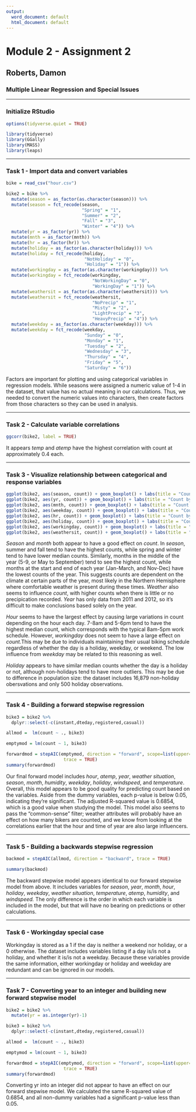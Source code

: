 ---
output:
  word_document: default
  html_document: default
---
# Module 2 - Assignment 2
## Roberts, Damon
### Multiple Linear Regression and Special Issues

*****
### Initialize RStudio
```{r}
options(tidyverse.quiet = TRUE)

library(tidyverse)
library(GGally)
library(MASS)
library(leaps)
```

*****
### Task 1 - Import data and convert variables
```{r}
bike = read_csv("hour.csv")

bike2 = bike %>%
  mutate(season = as_factor(as.character(season))) %>%
  mutate(season = fct_recode(season,
                             "Spring" = "1",
                             "Summer" = "2",
                             "Fall" = "3",
                             "Winter" = "4")) %>%
  mutate(yr = as_factor(yr)) %>%
  mutate(mnth = as_factor(mnth)) %>%
  mutate(hr = as_factor(hr)) %>%
  mutate(holiday = as_factor(as.character(holiday))) %>%
  mutate(holiday = fct_recode(holiday,
                              "NotHoliday" = "0",
                              "Holiday" = "1")) %>%
  mutate(workingday = as_factor(as.character(workingday))) %>%
  mutate(workingday = fct_recode(workingday,
                                 "NotWorkingDay" = "0",
                                 "WorkingDay" = "1")) %>%
  mutate(weathersit = as_factor(as.character(weathersit))) %>%
  mutate(weathersit = fct_recode(weathersit,
                                 "NoPrecip" = "1",
                                 "Misty" = "2",
                                 "LightPrecip" = "3",
                                 "HeavyPrecip" = "4")) %>%
  mutate(weekday = as_factor(as.character(weekday))) %>%
  mutate(weekday = fct_recode(weekday,
                              "Sunday" = "0",
                              "Monday" = "1",
                              "Tuesday" = "2",
                              "Wednesday" = "3",
                              "Thursday" = "4",
                              "Friday" = "5",
                              "Saturday" = "6"))
```

Factors are important for plotting and using categorical variables in regression models. While seasons were assigned a numeric value of 1-4 in the dataset, that value has no actual meaning in our calculations. Thus, we needed to convert the numeric values into characters, then create factors from those characters so they can be used in analysis.

*****
### Task 2 - Calculate variable correlations
```{r}
ggcorr(bike2, label = TRUE)
```

It appears *temp* and *atemp* have the highest correlation with count at approximately 0.4 each.

*****
### Task 3 - Visualize relationship between categorical and response variables
```{r}
ggplot(bike2, aes(season, count)) + geom_boxplot() + labs(title = "Count by Season")
ggplot(bike2, aes(yr, count)) + geom_boxplot() + labs(title = "Count by Year")
ggplot(bike2, aes(mnth, count)) + geom_boxplot() + labs(title = "Count by Month")
ggplot(bike2, aes(weekday, count)) + geom_boxplot() + labs(title = "Count by Weekday")
ggplot(bike2, aes(hr, count)) + geom_boxplot() + labs(title = "Count by Hour of Day")
ggplot(bike2, aes(holiday, count)) + geom_boxplot() + labs(title = "Count by Holiday Status")
ggplot(bike2, aes(workingday, count)) + geom_boxplot() + labs(title = "Count by Working-Day Status")
ggplot(bike2, aes(weathersit, count)) + geom_boxplot() + labs(title = "Count by Weather")
```

*Season* and *month* both appear to have a good effect on *count*. In *season*, summer and fall tend to have the highest counts, while spring and winter tend to have lower median counts. Similarly, months in the middle of the year (5-9, or May to September) tend to see the highest count, while months at the start and end of each year (Jan-March, and Nov-Dec) have the lowest counts of the year. This suggests counts are dependent on the climate at certain parts of the year, most likely in the Northern Hemisphere where comfortable weather is present during these times. *Weather* also seems to influence *count*, with higher counts when there is little or no precipication recorded. *Year* has only data from 2011 and 2012, so it's difficult to make conclusions based solely on the year.

*Hour* seems to have the largest effect by causing large variations in count depending on the hour each day. 7-8am and 5-6pm tend to have the highest median count, which corresponds with the typical 8am-5pm work schedule. However, *workingday* does not seem to have a large effect on *count*.This may be due to individuals maintaining their usual biking schedule regardless of whether the day is a holiday, weekday, or weekend. The low influence from *weekday* may be related to this reasoning as well.

*Holiday* appears to have similar median counts whether the day is a holiday or not, although non-holidays tend to have more outliers. This may be due to difference in population size: the dataset includes 16,879 non-holiday obersvations and only 500 holiday observations.

*****
### Task 4 - Building a forward stepwise regression
```{r}
bike3 = bike2 %>%
  dplyr::select(-c(instant,dteday,registered,casual))

allmod =  lm(count ~ ., bike3)

emptymod = lm(count ~ 1, bike3)

forwardmod = stepAIC(emptymod, direction = "forward", scope=list(upper=allmod,lower=emptymod),
                      trace = TRUE)
summary(forwardmod)
```

Our final forward model includes *hour*, *atemp*, *year*, *weather situation*, *season*, *month*, *humidity*, *weekday*, *holiday*, *windspeed*, and *temperature*. Overall, this model appears to be good quality for predicting count based on the variables. Aside from the dummy variables, each p-value is below 0.05, indicating they're significant. The adjusted R-squared value is 0.6854, which is a good value when studying the model. This model also seems to pass the "common-sense" filter; weather attributes will probably have an effect on how many bikers are counted, and we know from looking at the correlations earlier that the hour and time of year are also large influencers.

*****
### Task 5 - Building a backwards stepwise regression
```{r}
backmod = stepAIC(allmod, direction = "backward", trace = TRUE)

summary(backmod)
```

The backward stepwise model appears identical to our forward stepwise model from above. It includes variables for *season*, *year*, *month*, *hour*, *holiday*, *weekday*, *weather situation*, *temperature*, *atemp*, *humidity*, and *windspeed.* The only difference is the order in which each variable is included in the model, but that will have no bearing on predictions or other calculations.

*****
### Task 6 - Workingday special case

Workingday is stored as a 1 if the day is neither a weekend nor holiday, or a 0 otherwise. The dataset includes variables listing if a day is/is not a holiday, and whether it is/is not a weekday. Because these variables provide the same information, either workingday or holiday and weekday are redundant and can be ignored in our models.

*****
### Task 7 - Converting year to an integer and building new forward stepwise model
```{r}
bike2 = bike2 %>%
  mutate(yr = as.integer(yr)-1)

bike3 = bike2 %>%
  dplyr::select(-c(instant,dteday,registered,casual))

allmod =  lm(count ~ ., bike3)

emptymod = lm(count ~ 1, bike3)

forwardmod = stepAIC(emptymod, direction = "forward", scope=list(upper=allmod,lower=emptymod),
                      trace = TRUE)
summary(forwardmod)
```

Converting yr into an integer did not appear to have an effect on our forward stepwise model. We calculated the same R-squared value of 0.6854, and all non-dummy variables had a significant p-value less than 0.05.